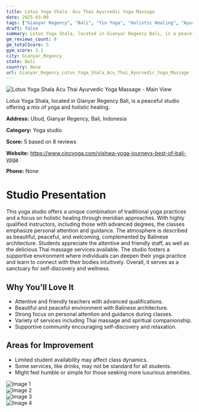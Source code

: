 ```yaml
---
title: Lotus Yoga Shala  Acu Thai Ayurvedic Yoga Massage
date: 2025-03-08
tags: ["Gianyar Regency", "Bali", "Yin Yoga", "Holistic Healing", "Ayurvedic Yoga", "peaceful atmosphere", "traditional practice", "Gianyar Regency"]  
draft: false
summary: Lotus Yoga Shala, located in Gianyar Regency Bali, is a peaceful studio offering a mix of yoga and holistic healing.
gm_reviews_count: 8
gm_totalScore: 5
gym_score: 3.1
city: Gianyar_Regency
state: Bali
country: None
url: Gianyar_Regency_Lotus_Yoga_Shala_Acu_Thai_Ayurvedic_Yoga_Massage
---
```


<div className="aspect-[16/9] relative my-8">
  <img 
    src="https://lh5.googleusercontent.com/p/AF1QipO8z7iR7H6w_vdZ1KhL8BxlGIp5A5kbFjdwvOre=w1920-h1080-k-no"
    alt="Lotus Yoga Shala  Acu Thai Ayurvedic Yoga Massage - Main View"
    className="object-cover absolute inset-0 w-full h-full rounded-lg"
  />
</div>

Lotus Yoga Shala, located in Gianyar Regency Bali, is a peaceful studio offering a mix of yoga and holistic healing.

**Address:** Ubud, Gianyar Regency, Bali, Indonesia

**Category:** Yoga studio

**Score:** 5 based on 8 reviews

**Website:** https://www.cincyoga.com/vishwa-yoga-journeys-best-of-bali-yoga

**Phone:** None

# Studio Presentation

This yoga studio offers a unique combination of traditional yoga practices and a focus on holistic healing through meridian approaches. With highly qualified instructors, including those with advanced degrees, the classes emphasize personal attention and guidance. The atmosphere is described as beautiful, peaceful, and welcoming, complemented by Balinese architecture. Students appreciate the attentive and friendly staff, as well as the delicious Thai massage services available. The studio fosters a supportive environment where individuals can deepen their yoga practice and learn to connect with their bodies intuitively. Overall, it serves as a sanctuary for self-discovery and wellness.

## Why You'll Love It

- Attentive and friendly teachers with advanced qualifications.
- Beautiful and peaceful environment with Balinese architecture.
- Strong focus on personal attention and guidance during classes.
- Variety of services including Thai massage and spiritual companionship.
- Supportive community encouraging self-discovery and relaxation.

## Areas for Improvement

- Limited student availability may affect class dynamics.
- Some services, like drinks, may not be standard for all students.
- Might feel humble or simple for those seeking more luxurious amenities.

<div className="grid grid-cols-1 xl:grid-cols-2 gap-4 my-8">
<div className="aspect-[4/3] relative"><img src="https://lh5.googleusercontent.com/p/AF1QipPgbFFQgnCK201uYD-bRjq5Slq6E77NmxFxwfpu=w1920-h1080-k-no" alt="Image 1" className="object-cover absolute inset-0 w-full h-full rounded-lg" /></div>
<div className="aspect-[4/3] relative"><img src="https://lh5.googleusercontent.com/p/AF1QipMWp9W5Zuxm-X6qT1_0rLN0KU24lvM_BvItmS7J=w1920-h1080-k-no" alt="Image 2" className="object-cover absolute inset-0 w-full h-full rounded-lg" /></div>
<div className="aspect-[4/3] relative"><img src="https://lh5.googleusercontent.com/p/AF1QipNND2d2RSmk8wo8t9gspv1vNd6b1qIlcNzbt5GO=w1920-h1080-k-no" alt="Image 3" className="object-cover absolute inset-0 w-full h-full rounded-lg" /></div>
<div className="aspect-[4/3] relative"><img src="https://lh5.googleusercontent.com/p/AF1QipPWcC3WvZGyc4tG86cwmuUpMJOe5JfD2UpyU1-l=w1920-h1080-k-no" alt="Image 4" className="object-cover absolute inset-0 w-full h-full rounded-lg" /></div>
</div>